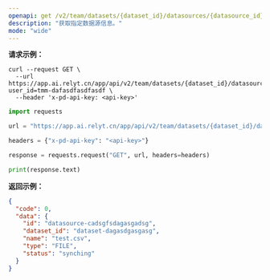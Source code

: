 ```yaml
---
openapi: get /v2/team/datasets/{dataset_id}/datasources/{datasource_id}
description: "获取指定数据源信息。"
mode: "wide"
---
```


**请求示例：**
<CodeGroup>
```curl cURL
curl --request GET \
  --url https://app.ai.relyt.cn/app/api/v2/team/datasets/{dataset_id}/datasources/{datasource_id}?user_id=tmm-dafasdfasdfasdf \
  --header 'x-pd-api-key: <api-key>'
```

```python Python
import requests

url = "https://app.ai.relyt.cn/app/api/v2/team/datasets/{dataset_id}/datasources/{datasource_id}?user_id=tmm-dafasdfasdfasdf"

headers = {"x-pd-api-key": "<api-key>"}

response = requests.request("GET", url, headers=headers)

print(response.text)
```
</CodeGroup>

**返回示例：**

```json 200
{
  "code": 0,
  "data": {
    "id": "datasource-cadsgfsdagasgadsg",
    "dataset_id": "dataset-dagasdgasgasg",
    "name": "test.csv",
    "type": "FILE",
    "status": "synching"
  }
}
```